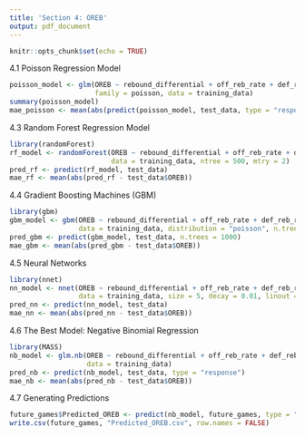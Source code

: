 ```yaml
---
title: 'Section 4: OREB'
output: pdf_document
---
```


```r
knitr::opts_chunk$set(echo = TRUE)
```

4.1 Poisson Regression Model
```r
poisson_model <- glm(OREB ~ rebound_differential + off_reb_rate + def_reb_rate + min_played_diff, 
                     family = poisson, data = training_data)
summary(poisson_model)
mae_poisson <- mean(abs(predict(poisson_model, test_data, type = "response") - test_data$OREB))
```

4.3 Random Forest Regression Model
```r
library(randomForest)
rf_model <- randomForest(OREB ~ rebound_differential + off_reb_rate + def_reb_rate + min_played_diff, 
                         data = training_data, ntree = 500, mtry = 2)
pred_rf <- predict(rf_model, test_data)
mae_rf <- mean(abs(pred_rf - test_data$OREB))
```

4.4 Gradient Boosting Machines (GBM)
```r
library(gbm)
gbm_model <- gbm(OREB ~ rebound_differential + off_reb_rate + def_reb_rate + min_played_diff, 
                 data = training_data, distribution = "poisson", n.trees = 1000, interaction.depth = 3)
pred_gbm <- predict(gbm_model, test_data, n.trees = 1000)
mae_gbm <- mean(abs(pred_gbm - test_data$OREB))
```

4.5 Neural Networks
```r
library(nnet)
nn_model <- nnet(OREB ~ rebound_differential + off_reb_rate + def_reb_rate + min_played_diff, 
                 data = training_data, size = 5, decay = 0.01, linout = TRUE)
pred_nn <- predict(nn_model, test_data)
mae_nn <- mean(abs(pred_nn - test_data$OREB))
```

4.6 The Best Model: Negative Binomial Regression
```r
library(MASS)
nb_model <- glm.nb(OREB ~ rebound_differential + off_reb_rate + def_reb_rate + min_played_diff, 
                   data = training_data)
pred_nb <- predict(nb_model, test_data, type = "response")
mae_nb <- mean(abs(pred_nb - test_data$OREB))
```


4.7 Generating Predictions
```r
future_games$Predicted_OREB <- predict(nb_model, future_games, type = "response")
write.csv(future_games, "Predicted_OREB.csv", row.names = FALSE)
```

